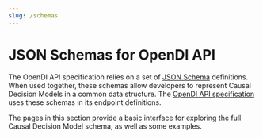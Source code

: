 ```yaml
---
slug: /schemas
---
```

# JSON Schemas for OpenDI API


The OpenDI API specification relies on a set of [JSON Schema](https://json-schema.org/) definitions.  
When used together, these schemas allow developers to represent Causal Decision Models in a common data structure. The [OpenDI API specification](api) uses these schemas in its endpoint definitions.

The pages in this section provide a basic interface for exploring the full Causal Decision Model schema, as well as some examples.

<DocCardList />